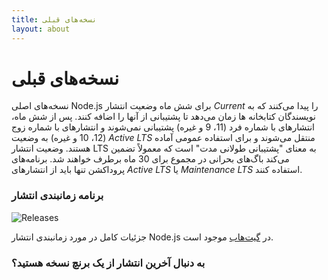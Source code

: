 ```yaml
---
title: نسخه‌های قبلی
layout: about
---
```


# نسخه‌های قبلی

نسخه‌های اصلی Node.js برای شش ماه وضعیت انتشار *Current* را پیدا می‌کنند که به نویسندگان کتابخانه ها زمان می‌دهد تا پشتیبانی از آنها را اضافه کنند.
پس از شش ماه، انتشارهای با شماره فرد (11، 9 و غیره) پشتیبانی نمی‌شوند و انتشارهای با شماره زوج (12، 10 و غیره) به وضعیت *Active LTS* منتقل می‌شوند و برای استفاده عمومی آماده هستند.
وضعیت انتشار LTS به معنای "پشتیبانی طولانی مدت" است که معمولاً تضمین می‌کند باگ‌های بحرانی در مجموع برای 30 ماه برطرف خواهند شد.
برنامه‌های پروداکشن تنها باید از انتشارهای *Active LTS* یا *Maintenance LTS* استفاده کنند.

### برنامه زمانبندی انتشار

![Releases](https://raw.githubusercontent.com/nodejs/Release/main/schedule.svg?sanitize=true)

جزئیات کامل در مورد زمانبندی انتشار Node.js در [گیت‌هاب](https://github.com/nodejs/release#release-schedule) موجود است.

### به دنبال آخرین انتشار از یک برنچ نسخه هستید؟

<DownloadReleasesTable />
